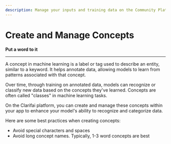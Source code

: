 ```yaml
---
description: Manage your inputs and training data on the Community Platform
---
```


# Create and Manage Concepts

**Put a word to it**
<hr />

A concept in machine learning is a label or tag used to describe an entity, similar to a keyword. It helps annotate data, allowing models to learn from patterns associated with that concept.

Over time, through training on annotated data, models can recognize or classify new data based on the concepts they've learned. Concepts are often called "classes" in machine learning tasks.

On the Clarifai platform, you can create and manage these concepts within your app to enhance your model's ability to recognize and categorize data.

Here are some best practices when creating concepts:

* Avoid special characters and spaces
* Avoid long concept names. Typically, 1-3 word concepts are best


<DocCardList items={useCurrentSidebarCategory().items}/>


